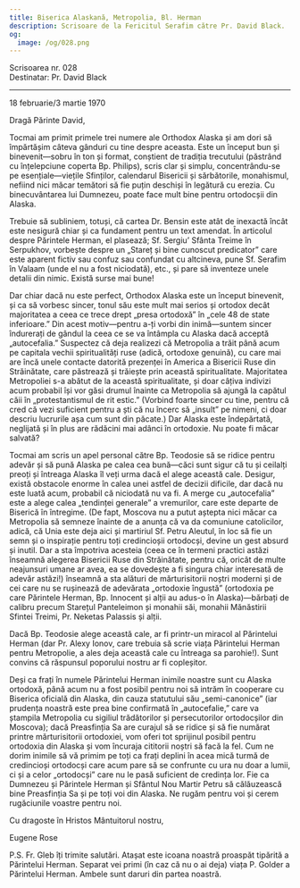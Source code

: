 ```yaml
---
title: Biserica Alaskană, Metropolia, Bl. Herman
description: Scrisoare de la Fericitul Serafim către Pr. David Black.
og:
  image: /og/028.png
---
```


<div style={{textAlign:'right', fontFamily:'monospace'}}>Scrisoarea nr. 028</div>
<div style={{textAlign:'left', fontFamily:'monospace'}}>Destinatar: Pr. David Black</div>

---

18 februarie/3 martie 1970

Dragă Părinte David,

Tocmai am primit primele trei numere ale Orthodox Alaska și am dori să împărtășim câteva gânduri cu tine despre aceasta. Este un început bun și binevenit—sobru în ton și format, conștient de tradiția trecutului (păstrând cu înțelepciune coperta Bp. Philips), scris clar și simplu, concentrându-se pe esențiale—viețile Sfinților, calendarul Bisericii și sărbătorile, monahismul, nefiind nici măcar temători să fie puțin deschiși în legătură cu erezia. Cu binecuvântarea lui Dumnezeu, poate face mult bine pentru ortodocșii din Alaska.

Trebuie să subliniem, totuși, că cartea Dr. Bensin este atât de inexactă încât este nesigură chiar și ca fundament pentru un text amendat. În articolul despre Părintele Herman, el plasează; Sf. Sergiu’ Sfânta Treime în Serpukhov, vorbește despre un „Stareț și bine cunoscut predicator” care este aparent fictiv sau confuz sau confundat cu altcineva, pune Sf. Serafim în Valaam (unde el nu a fost niciodată), etc., și pare să inventeze unele detalii din nimic. Există surse mai bune!

Dar chiar dacă nu este perfect, Orthodox Alaska este un început binevenit, și ca să vorbesc sincer, tonul său este mult mai serios și ortodox decât majoritatea a ceea ce trece drept „presa ortodoxă” în „cele 48 de state inferioare.” Din acest motiv—pentru a-ți vorbi din inimă—suntem sincer îndurerați de gândul la ceea ce se va întâmpla cu Alaska dacă acceptă „autocefalia.” Suspectez că deja realizezi că Metropolia a trăit până acum pe capitala vechii spiritualități ruse (adică, ortodoxe genuină), cu care mai are încă unele contacte datorită prezenței în America a Bisericii Ruse din Străinătate, care păstrează și trăiește prin această spiritualitate. Majoritatea Metropoliei s-a abătut de la această spiritualitate, și doar câțiva indivizi acum probabil își vor găsi drumul înainte ca Metropolia să ajungă la capătul căii în „protestantismul de rit estic.” (Vorbind foarte sincer cu tine, pentru că cred că vezi suficient pentru a ști că nu încerc să „insult” pe nimeni, ci doar descriu lucrurile așa cum sunt din păcate.) Dar Alaska este îndepărtată, neglijată și în plus are rădăcini mai adânci în ortodoxie. Nu poate fi măcar salvată?

Tocmai am scris un apel personal către Bp. Teodosie să se ridice pentru adevăr și să pună Alaska pe calea cea bună—căci sunt sigur că tu și ceilalți preoți și întreaga Alaska îl veți urma dacă el alege această cale. Desigur, există obstacole enorme în calea unei astfel de decizii dificile, dar dacă nu este luată acum, probabil că niciodată nu va fi. A merge cu „autocefalia” este a alege calea „tendinței generale” a vremurilor, care este departe de Biserică în întregime. (De fapt, Moscova nu a putut aștepta nici măcar ca Metropolia să semneze înainte de a anunța că va da comuniune catolicilor, adică, că Unia este deja aici și martiriul Sf. Petru Aleutul, în loc să fie un semn și o inspirație pentru toți credincioșii ortodocși, devine un gest absurd și inutil. Dar a sta împotriva acesteia (ceea ce în termeni practici astăzi înseamnă alegerea Bisericii Ruse din Străinătate, pentru că, oricât de multe neajunsuri umane ar avea, ea se dovedește a fi singura chiar interesată de adevăr astăzi!) înseamnă a sta alături de mărturisitorii noștri moderni și de cei care nu se rușinează de adevărata „ortodoxie îngustă” (ortodoxia pe care Părintele Herman, Bp. Innocent și alții au adus-o în Alaska)—bărbați de calibru precum Starețul Panteleimon și monahii săi, monahii Mănăstirii Sfintei Treimi, Pr. Neketas Palassis și alții.

Dacă Bp. Teodosie alege această cale, ar fi printr-un miracol al Părintelui Herman (dar Pr. Alexy Ionov, care trebuia să scrie viața Părintelui Herman pentru Metropolie, a ales deja această cale cu întreaga sa parohie!). Sunt convins că răspunsul poporului nostru ar fi copleșitor.

Deși ca frați în numele Părintelui Herman inimile noastre sunt cu Alaska ortodoxă, până acum nu a fost posibil pentru noi să intrăm în cooperare cu Biserica oficială din Alaska, din cauza statutului său „semi-canonice” (iar prudența noastră este prea bine confirmată în „autocefalie,” care va ștampila Metropolia cu sigiliul trădătorilor și persecutorilor ortodocșilor din Moscova); dacă Preasfinția Sa are curajul să se ridice și să fie numărat printre mărturisitorii ortodoxiei, vom oferi tot sprijinul posibil pentru ortodoxia din Alaska și vom încuraja cititorii noștri să facă la fel. Cum ne dorim inimile să vă primim pe toți ca frați deplini în acea mică turmă de credincioși ortodocși care acum pare să se confrunte cu ura nu doar a lumii, ci și a celor „ortodocși” care nu le pasă suficient de credința lor. Fie ca Dumnezeu și Părintele Herman și Sfântul Nou Martir Petru să călăuzească bine Preasfinția Sa și pe toți voi din Alaska. Ne rugăm pentru voi și cerem rugăciunile voastre pentru noi.

Cu dragoste în Hristos Mântuitorul nostru,

Eugene Rose

P.S. Fr. Gleb îți trimite salutări. Atașat este icoana noastră proaspăt tipărită a Părintelui Herman. Separat vei primi (în caz că nu o ai deja) viața P. Golder a Părintelui Herman. Ambele sunt daruri din partea noastră.
